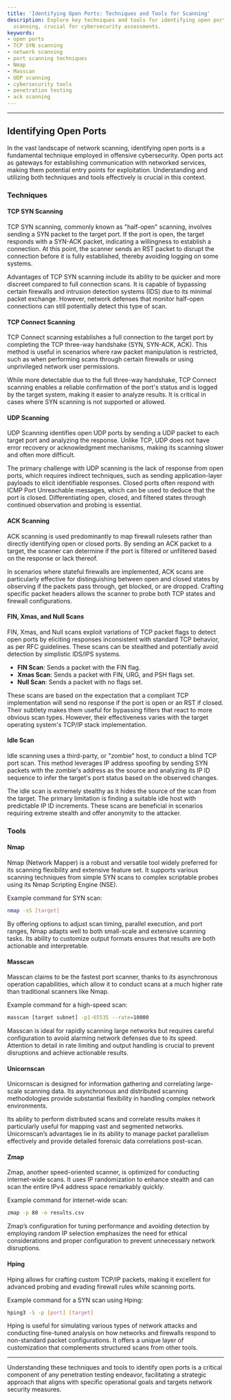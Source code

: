 ```yaml
---
title: 'Identifying Open Ports: Techniques and Tools for Scanning'
description: Explore key techniques and tools for identifying open ports in network
  scanning, crucial for cybersecurity assessments.
keywords:
- open ports
- TCP SYN scanning
- network scanning
- port scanning techniques
- Nmap
- Masscan
- UDP scanning
- cybersecurity tools
- penetration testing
- ack scanning
---
```


---

## Identifying Open Ports

In the vast landscape of network scanning, identifying open ports is a fundamental technique employed in offensive cybersecurity. Open ports act as gateways for establishing communication with networked services, making them potential entry points for exploitation. Understanding and utilizing both techniques and tools effectively is crucial in this context.

### Techniques

#### TCP SYN Scanning

TCP SYN scanning, commonly known as "half-open" scanning, involves sending a SYN packet to the target port. If the port is open, the target responds with a SYN-ACK packet, indicating a willingness to establish a connection. At this point, the scanner sends an RST packet to disrupt the connection before it is fully established, thereby avoiding logging on some systems.

Advantages of TCP SYN scanning include its ability to be quicker and more discreet compared to full connection scans. It is capable of bypassing certain firewalls and intrusion detection systems (IDS) due to its minimal packet exchange. However, network defenses that monitor half-open connections can still potentially detect this type of scan.

#### TCP Connect Scanning

TCP Connect scanning establishes a full connection to the target port by completing the TCP three-way handshake (SYN, SYN-ACK, ACK). This method is useful in scenarios where raw packet manipulation is restricted, such as when performing scans through certain firewalls or using unprivileged network user permissions.

While more detectable due to the full three-way handshake, TCP Connect scanning enables a reliable confirmation of the port's status and is logged by the target system, making it easier to analyze results. It is critical in cases where SYN scanning is not supported or allowed.

#### UDP Scanning

UDP Scanning identifies open UDP ports by sending a UDP packet to each target port and analyzing the response. Unlike TCP, UDP does not have error recovery or acknowledgment mechanisms, making its scanning slower and often more difficult.

The primary challenge with UDP scanning is the lack of response from open ports, which requires indirect techniques, such as sending application-layer payloads to elicit identifiable responses. Closed ports often respond with ICMP Port Unreachable messages, which can be used to deduce that the port is closed. Differentiating open, closed, and filtered states through continued observation and probing is essential.

#### ACK Scanning

ACK scanning is used predominantly to map firewall rulesets rather than directly identifying open or closed ports. By sending an ACK packet to a target, the scanner can determine if the port is filtered or unfiltered based on the response or lack thereof.

In scenarios where stateful firewalls are implemented, ACK scans are particularly effective for distinguishing between open and closed states by observing if the packets pass through, get blocked, or are dropped. Crafting specific packet headers allows the scanner to probe both TCP states and firewall configurations.

#### FIN, Xmas, and Null Scans

FIN, Xmas, and Null scans exploit variations of TCP packet flags to detect open ports by eliciting responses inconsistent with standard TCP behavior, as per RFC guidelines. These scans can be stealthed and potentially avoid detection by simplistic IDS/IPS systems.

- **FIN Scan**: Sends a packet with the FIN flag.
- **Xmas Scan**: Sends a packet with FIN, URG, and PSH flags set.
- **Null Scan**: Sends a packet with no flags set.

These scans are based on the expectation that a compliant TCP implementation will send no response if the port is open or an RST if closed. Their subtlety makes them useful for bypassing filters that react to more obvious scan types. However, their effectiveness varies with the target operating system's TCP/IP stack implementation.

#### Idle Scan

Idle scanning uses a third-party, or "zombie" host, to conduct a blind TCP port scan. This method leverages IP address spoofing by sending SYN packets with the zombie's address as the source and analyzing its IP ID sequence to infer the target's port status based on the observed changes.

The idle scan is extremely stealthy as it hides the source of the scan from the target. The primary limitation is finding a suitable idle host with predictable IP ID increments. These scans are beneficial in scenarios requiring extreme stealth and offer anonymity to the attacker.

### Tools

#### Nmap

Nmap (Network Mapper) is a robust and versatile tool widely preferred for its scanning flexibility and extensive feature set. It supports various scanning techniques from simple SYN scans to complex scriptable probes using its Nmap Scripting Engine (NSE).

Example command for SYN scan:
```bash
nmap -sS [target]
```

By offering options to adjust scan timing, parallel execution, and port ranges, Nmap adapts well to both small-scale and extensive scanning tasks. Its ability to customize output formats ensures that results are both actionable and interpretable.

#### Masscan

Masscan claims to be the fastest port scanner, thanks to its asynchronous operation capabilities, which allow it to conduct scans at a much higher rate than traditional scanners like Nmap.

Example command for a high-speed scan:
```bash
masscan [target subnet] -p1-65535 --rate=10000
```

Masscan is ideal for rapidly scanning large networks but requires careful configuration to avoid alarming network defenses due to its speed. Attention to detail in rate limiting and output handling is crucial to prevent disruptions and achieve actionable results.

#### Unicornscan

Unicornscan is designed for information gathering and correlating large-scale scanning data. Its asynchronous and distributed scanning methodologies provide substantial flexibility in handling complex network environments.

Its ability to perform distributed scans and correlate results makes it particularly useful for mapping vast and segmented networks. Unicornscan’s advantages lie in its ability to manage packet parallelism effectively and provide detailed forensic data correlations post-scan.

#### Zmap

Zmap, another speed-oriented scanner, is optimized for conducting internet-wide scans. It uses IP randomization to enhance stealth and can scan the entire IPv4 address space remarkably quickly.

Example command for internet-wide scan:
```bash
zmap -p 80 -o results.csv
```

Zmap’s configuration for tuning performance and avoiding detection by employing random IP selection emphasizes the need for ethical considerations and proper configuration to prevent unnecessary network disruptions.

#### Hping

Hping allows for crafting custom TCP/IP packets, making it excellent for advanced probing and evading firewall rules while scanning ports.

Example command for a SYN scan using Hping:
```bash
hping3 -S -p [port] [target]
```

Hping is useful for simulating various types of network attacks and conducting fine-tuned analysis on how networks and firewalls respond to non-standard packet configurations. It offers a unique layer of customization that complements structured scans from other tools. 

--- 

Understanding these techniques and tools to identify open ports is a critical component of any penetration testing endeavor, facilitating a strategic approach that aligns with specific operational goals and targets network security measures.
